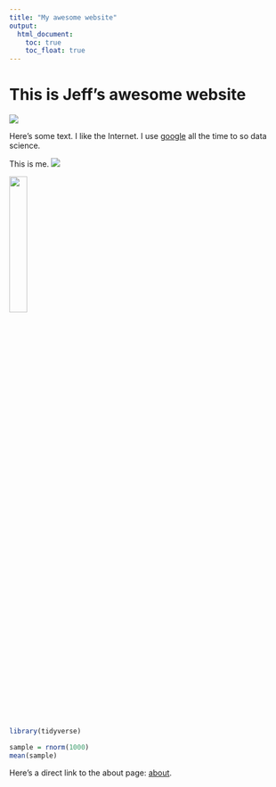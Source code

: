 ```yaml
---
title: "My awesome website"
output: 
  html_document:
    toc: true
    toc_float: true
---
```


# This is Jeff's awesome website

![](https://media.giphy.com/media/drXGoW1iudhKw/giphy.gif)


Here's some text. I like the Internet. I use [google](https://www.google.com/) all the time to so data science. 


 This is me. 
 ![](images/IMG_1660.JPG)
 
 
 <img src="images/IMG_1660.JPG" style="width:25%">


```r
library(tidyverse)

sample = rnorm(1000)
mean(sample)
```

Here's a direct link to the about page: [about](about.html).


